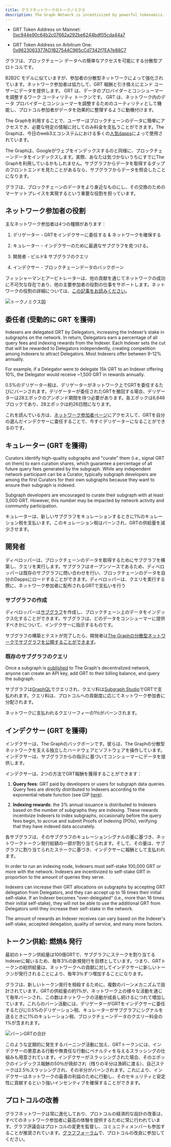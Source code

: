 ```yaml
---
title: グラフネットワークのトークノミクス
description: The Graph Network is incentivized by powerful tokenomics. Here’s how GRT, The Graph’s native work utility token, works.
---
```


- GRT Token Address on Mainnet: [0xc944e90c64b2c07662a292be6244bdf05cda44a7](https://etherscan.io/token/0xc944e90c64b2c07662a292be6244bdf05cda44a7)

- GRT Token Address on Arbitrum One: [0x9623063377AD1B27544C965cCd7342f7EA7e88C7](https://arbiscan.io/token/0x9623063377ad1b27544c965ccd7342f7ea7e88c7)

グラフは、ブロックチェーン データへの簡単なアクセスを可能にする分散型プロトコルです。

B2B2C モデルに似ていますが、参加者の分散型ネットワークによって強化されています。ネットワーク参加者は協力して、GRT 報酬と引き換えにエンド ユーザーにデータを提供します。 GRT は、データのプロバイダーとコンシューマーを調整するワーク ユーティリティ トークンです。 GRT は、ネットワーク内のデータ プロバイダーとコンシューマーを調整するためのユーティリティとして機能し、プロトコル参加者がデータを効果的に整理するように動機付けます。

The Graphを利用することで、ユーザーはブロックチェーンのデータに簡単にアクセスでき、必要な特定の情報に対してのみ料金を支払うことができます。The Graphは、今日のweb3エコシステムにおける多くの[人気dapps](https://thegraph.com/explorer)によって使用されています。

The Graphは、Googleがウェブをインデックスするのと同様に、ブロックチェーンデータをインデックスします。実際、あなたは気づかないうちにすでにThe Graphを利用しているかもしれません。サブグラフからデータを取得するダップのフロントエンドを見たことがあるなら、サブグラフからデータを照会したことになります。

グラフは、ブロックチェーンのデータをより身近なものにし、その交換のためのマーケットプレイスを実現するという重要な役割を担っています。

## ネットワーク参加者の役割

主なネットワーク参加者は4つの種類があります：

1.  デリゲーター - GRTをインデクサーに委任する & ネットワークを確保する

2.  キュレーター - インデクサーのために最適なサブグラフを見つける。

3.  開発者 - ビルド& サブグラフのクエリ

4.  インデクサー - ブロックチェーンデータのバックボーン

フィッシャーマンとアービトレーターは、他の貢献を通じてネットワークの成功に不可欠な存在であり、他の主要参加者の役割の仕事をサポートします。ネットワークの役割の詳細については、[この記事をお読みください](https://thegraph.com/blog/the-graph-grt-token-economics/)。

![トークノミクス図](/img/updated-tokenomics-image.png)

## 委任者 (受動的に GRT を獲得)

Indexers are delegated GRT by Delegators, increasing the Indexer’s stake in subgraphs on the network. In return, Delegators earn a percentage of all query fees and indexing rewards from the Indexer. Each Indexer sets the cut that will be rewarded to Delegators independently, creating competition among Indexers to attract Delegators. Most Indexers offer between 9-12% annually.

For example, if a Delegator were to delegate 15k GRT to an Indexer offering 10%, the Delegator would receive ~1,500 GRT in rewards annually.

0.5%のデリゲーター税は、デリゲーターがネットワーク上でGRTを委任するたびにバーンされます。デリゲーターが委任されたGRTを撤回する場合、デリゲーターは28エポックのアンボンド期間を待つ必要があります。各エポックは6,646ブロックであり、28エポックは約26日間になります。

これを読んでいる方は、[ネットワーク参加者ページ](https://thegraph.com/explorer/participants/indexers)にアクセスして、GRTを自分の選んだインデクサーに委任することで、今すぐデリゲーターになることができるのです。

## キュレーター (GRT を獲得)

Curators identify high-quality subgraphs and "curate" them (i.e., signal GRT on them) to earn curation shares, which guarantee a percentage of all future query fees generated by the subgraph. While any independent network participant can be a Curator, typically subgraph developers are among the first Curators for their own subgraphs because they want to ensure their subgraph is indexed.

Subgraph developers are encouraged to curate their subgraph with at least 3,000 GRT. However, this number may be impacted by network activity and community participation.

キュレーターは、新しいサブグラフをキュレーションするときに1%のキュレーション税を支払います。このキュレーション税はバーンされ、GRTの供給量を減少させます。

## 開発者

ディベロッパーは、ブロックチェーンのデータを取得するためにサブグラフを構築し、クエリを実行します。サブグラフはオープンソースであるため、ディベロッパーは既存のサブグラフに問い合わせを行い、ブロックチェーンのデータを自分のDappsにロードすることができます。ディベロッパーは、クエリを実行する際に、ネットワーク参加者に配布されるGRTで支払いを行う

### サブグラフの作成

ディベロッパーは[サブグラフ](/developing/creating-a-subgraph/)を作成し、ブロックチェーン上のデータをインデックス化することができます。サブグラフは、どのデータをコンシューマーに提供すべきかについて、インデクサーに指示するものです。

サブグラフの構築とテストが完了したら、開発者は[The Graphの分散型ネットワークでサブグラフを公開することができます](/publishing/publishing-a-subgraph/)。

### 既存のサブグラフのクエリ

Once a subgraph is [published](/publishing/publishing-a-subgraph/) to The Graph's decentralized network, anyone can create an API key, add GRT to their billing balance, and query the subgraph.

サブグラフは[GraphQL](/querying/querying-the-graph/)でクエリされ、クエリ料は[Subgraph Studio](https://thegraph.com/studio/)でGRTで支払われます。クエリ料は、プロトコルへの貢献度に応じてネットワーク参加者に分配されます。

ネットワークに支払われるクエリーフィーの1％がバーンされます。

## インデクサー (GRT を獲得)

インデクサーは、The Graphのバックボーンです。彼らは、The Graphの分散型ネットワークを支える独立したハードウェアとソフトウェアを操作しています。インデクサーは、サブグラフからの指示に基づいてコンシューマーにデータを提供します。

インデクサーは、2つの方法でGRT報酬を獲得することができます：

1.  **Query fees**: GRT paid by developers or users for subgraph data queries. Query fees are directly distributed to Indexers according to the exponential rebate function (see GIP [here](https://forum.thegraph.com/t/gip-0051-exponential-query-fee-rebates-for-indexers/4162)).

2.  **Indexing rewards**: the 3% annual issuance is distributed to Indexers based on the number of subgraphs they are indexing. These rewards incentivize Indexers to index subgraphs, occasionally before the query fees begin, to accrue and submit Proofs of Indexing (POIs), verifying that they have indexed data accurately.

各サブグラフは、そのサブグラフのキュレーションシグナルの量に基づき、ネットワークトークン発行総額の一部が割り当てられます。そして、その量は、サブグラフに割り当てられたステークに基づき、インデクサーに報酬として支払われます。

In order to run an indexing node, Indexers must self-stake 100,000 GRT or more with the network. Indexers are incentivized to self-stake GRT in proportion to the amount of queries they serve.

Indexers can increase their GRT allocations on subgraphs by accepting GRT delegation from Delegators, and they can accept up to 16 times their initial self-stake. If an Indexer becomes "over-delegated" (i.e., more than 16 times their initial self-stake), they will not be able to use the additional GRT from Delegators until they increase their self-stake in the network.

The amount of rewards an Indexer receives can vary based on the Indexer's self-stake, accepted delegation, quality of service, and many more factors.

## トークン供給: 燃焼& 発行

最初のトークン供給量は100億GRTで、サブグラフにステークを割り当てるIndexerに報いるため、毎年3%の新規発行を目標としています。つまり、GRTトークンの総供給量は、ネットワークへの貢献に対してインデクサーに新しいトークンが発行されることにより、毎年3％ずつ増加することになります。

グラフは、新しいトークン発行を相殺するために、複数のバーンメカニズムで設計されています。GRTの供給量の約1%が、ネットワーク上の様々な活動を通じて毎年バーンされ、この数はネットワークの活動が成長し続けるにつれて増加しています。これらのバーン活動には、デリゲーターがGRTをインデクサーに委任するたびに0.5%のデリゲーション税、キュレーターがサブグラフにシグナルを送るときに1%のキュレーション税、ブロックチェーンデータのクエリー料金の1%が含まれます。

![バーンGRTの合計](/img/total-burned-grt.jpeg)

このような定期的に発生するバーニング活動に加え、GRTトークンには、インデクサーの悪意ある行動や無責任な行動にペナルティを与えるスラッシングの仕組みも用意されています。インデクサーがスラッシングされた場合、そのエポックのインデックス報酬の50％が焼却され（残りの半分は漁師に渡る）、自己ステークは2.5％スラッシングされ、その半分がバーンされます。これにより、インデクサーはネットワークの最善の利益のために行動し、そのセキュリティと安定性に貢献するという強いインセンティブを確保することができます。

## プロトコルの改善

グラフネットワークは常に進化しており、プロトコルの経済的な設計の改善は、すべてのネットワーク参加者に最高の体験を提供するために常に行われています。グラフ評議会はプロトコルの変更を監督し、コミュニティメンバーも参加することが推奨されています。[グラフフォーラム](https://forum.thegraph.com/)で、プロトコルの改良に参加してください。

